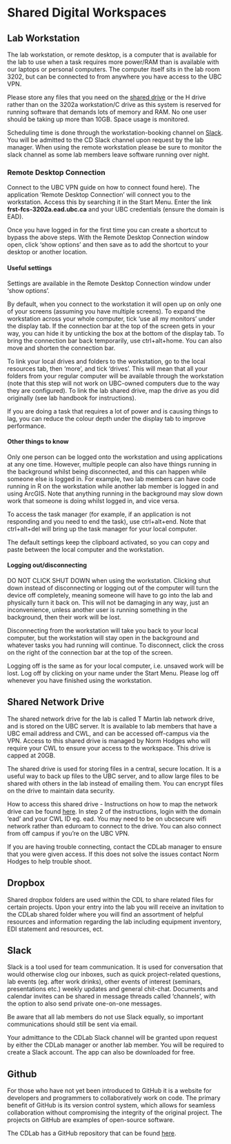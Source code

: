 # Shared Digital Workspaces {-#shareddigital}

## Lab Workstation {-#workstation}

The lab workstation, or remote desktop, is a computer that is available for the lab to use when a task requires more power/RAM than is available with our laptops or personal computers. The computer itself sits in the lab room 3202, but can be connected to from anywhere you have access to the UBC VPN.

Please store any files that you need on the [shared drive](sharednetworkdrive) or the H drive rather than on the 3202a workstation/C drive as this system is reserved for running software that demands lots of memory and RAM. No one user should be taking up more than 10GB. Space usage is monitored.

Scheduling time is done through the workstation-booking channel on [Slack](#slack). You will be admitted to the CD Slack channel upon request by the lab manager. When using the remote workstation please be sure to monitor the slack channel as some lab members leave software running over night.

### Remote Desktop Connection {-#remoteconnect}

Connect to the UBC VPN guide on how to connect found here). The application ‘Remote Desktop Connection’ will connect you to the workstation. Access this by searching it in the Start Menu. Enter the link **frst-fcs-3202a.ead.ubc.ca** and your UBC credentials (ensure the domain is EAD\).

Once you have logged in for the first time you can create a shortcut to bypass the above steps. With the Remote Desktop Connection window open, click ‘show options’ and then save as to add the shortcut to your desktop or another location.

#### Useful settings

Settings are available in the Remote Desktop Connection window under ‘show options’. 

By default, when you connect to the workstation it will open up on only one of your screens (assuming you have multiple screens). To expand the workstation across your whole computer, tick ‘use all my monitors’ under the display tab. If the connection bar at the top of the screen gets in your way, you can hide it by unticking the box at the bottom of the display tab. To bring the connection bar back temporarily, use ctrl+alt+home. You can also move and shorten the connection bar.

To link your local drives and folders to the workstation, go to the local resources tab, then ‘more’, and tick ‘drives’. This will mean that all your folders from your regular computer will be available through the workstation (note that this step will not work on UBC-owned computers due to the way they are configured). To link the lab shared drive, map the drive as you did originally (see lab handbook for instructions).

If you are doing a task that requires a lot of power and is causing things to lag, you can reduce the colour depth under the display tab to improve performance.

#### Other things to know

Only one person can be logged onto the workstation and using applications at any one time. However, multiple people can also have things running in the background whilst being disconnected, and this can happen while someone else is logged in. For example, two lab members can have code running in R on the workstation while another lab member is logged in and using ArcGIS. Note that anything running in the background may slow down work that someone is doing whilst logged in, and vice versa.

To access the task manager (for example, if an application is not responding and you need to end the task), use ctrl+alt+end. Note that ctrl+alt+del will bring up the task manager for your local computer.

The default settings keep the clipboard activated, so you can copy and paste between the local computer and the workstation.

#### Logging out/disconnecting

DO NOT CLICK SHUT DOWN when using the workstation. Clicking shut down instead of disconnecting or logging out of the computer will turn the device off completely, meaning someone will have to go into the lab and physically turn it back on. This will not be damaging in any way, just an inconvenience, unless another user is running something in the background, then their work will be lost. 

Disconnecting from the workstation will take you back to your local computer, but the workstation will stay open in the background and whatever tasks you had running will continue. To disconnect, click the cross on the right of the connection bar at the top of the screen.

Logging off is the same as for your local computer, i.e. unsaved work will be lost. Log off by clicking on your name under the Start Menu. Please log off whenever you have finished using the workstation.

## Shared Network Drive {-#sharednetworkdrive}

The shared network drive for the lab is called T Martin lab network drive, and is stored on the UBC server. It is available to lab members that have a UBC email address and CWL, and can be accessed off-campus via the VPN. Access to this shared drive is managed by Norm Hodges who will require your CWL to ensure your access to the workspace. This drive is capped at 20GB.

The shared drive is used for storing files in a central, secure location. It is a useful way to back up files to the UBC server, and to allow large files to be shared with others in the lab instead of emailing them. You can encrypt files on the drive to maintain data security.

How to access this shared drive - Instructions on how to map the network drive can be found [here](https://it.ubc.ca/services/web-servers-storage/teamshare-storage-service/mapping-or-mounting-teamshare-macos). In step 2 of the instructions, login with the domain ‘ead’ and your CWL ID eg. ead\finnr. You may need to be on ubcsecure wifi network rather than eduroam to connect to the drive.  You can also connect from off campus if you’re on the UBC VPN.  

If you are having trouble connecting, contact the CDLab manager to ensure that you were given access. If this does not solve the issues contact Norm Hodges to help trouble shoot. 

## Dropbox {-#dropbox}

Shared dropbox folders are used within the CDL to share related files for certain projects. Upon your entry into the lab you will receive an invitation to the CDLab shared folder where you will find an assortment of helpful resources and information regarding the lab including equipment inventory, EDI statement and resources, ect. 

## Slack {-#slack}

Slack is a tool used for team communication. It is used for conversation that would otherwise clog our inboxes, such as quick project-related questions, lab events (eg. after work drinks), other events of interest (seminars, presentations etc.) weekly updates and general chit-chat. Documents and calendar invites can be shared in message threads called ‘channels’, with the option to also send private one-on-one messages.

Be aware that all lab members do not use Slack equally, so important communications should still be sent via email.

Your admittance to the CDLab Slack channel will be granted upon request by either the CDLab manager or another lab member. You will be required to create a Slack account. The app can also be downloaded for free.

## Github {-#github}

For those who have not yet been introduced to GitHub it is a website for developers and programmers to collaboratively work on code. The primary benefit of GitHub is its version control system, which allows for seamless collaboration without compromising the integrity of the original project. The projects on GitHub are examples of open-source software.

The CDLab has a GitHub repository that can be found [here](https://github.com/ConservationDecisionsLab).

